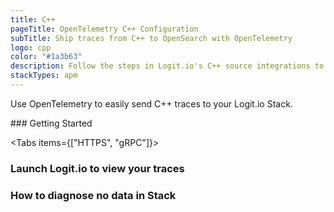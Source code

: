 ```yaml
---
title: C++
pageTitle: OpenTelemetry C++ Configuration
subTitle: Ship traces from C++ to OpenSearch with OpenTelemetry
logo: cpp
color: "#1a3b63"
description: Follow the steps in Logit.io's C++ source integrations to ship traces from C++ to OpenSearch with OpenTelemetry.
stackTypes: apm
---
```


Use OpenTelemetry to easily send C++ traces to your Logit.io Stack.

<Steps>
  ### Getting Started

  <Tabs items={["HTTPS", "gRPC"]}>
  
  <Tab>
    <CppOtlpExporterSettings protocol="https" />
  </Tab>

  <Tab>
    <CppOtlpExporterSettings protocol="grpc" />
  </Tab>

  </Tabs>

  ### Launch Logit.io to view your traces

  <LaunchStack utmMedium="apm" utmCampaign="cpp" source="apm_cpp_grpc" />

  ### How to diagnose no data in Stack

  <DiagnoseNoData />
</Steps>